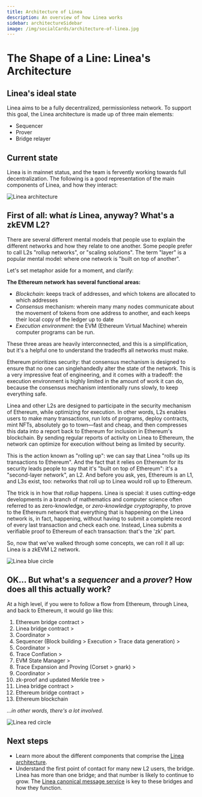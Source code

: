 ```yaml
---
title: Architecture of Linea
description: An overview of how Linea works
sidebar: architectureSidebar
image: /img/socialCards/architecture-of-linea.jpg
---
```


# The Shape of a Line: Linea's Architecture

## Linea's ideal state

Linea aims to be a fully decentralized, permissionless network. To support this goal, the Linea architecture is made up of three main elements:

- Sequencer
- Prover
- Bridge relayer

## Current state

Linea is in mainnet status, and the team is fervently working towards full decentralization. The following is a good representation of the main components of Linea, and how they interact:

<div class="center-container">
  <div class="img-large">
    <img
      src="/img/architecture/index/Linea_architecture_map.png"
      alt="Linea architecture"
    />
  </div>
</div>

## First of all: what _is_ Linea, anyway? What's a zkEVM L2?

There are several different mental models that people use to explain the different networks and how they relate to one another. Some people prefer to call L2s "rollup networks", or "scaling solutions". The term "layer" is a popular mental model: where one network is "built on top of another".

Let's set metaphor aside for a moment, and clarify:

**The Ethereum network has several functional areas:**

- _Blockchain_: keeps track of addresses, and which tokens are allocated to which addresses
- _Consensus_ mechanism: wherein many many nodes communicate about the movement of tokens from one address to another, and each keeps their local copy of the ledger up to date
- _Execution environment_: the EVM (Ethereum Virtual Machine) wherein computer programs can be run.

These three areas are heavily interconnected, and this is a simplification, but it's a helpful one to understand the tradeoffs all networks must make.

Ethereum prioritizes security: that consensus mechanism is designed to ensure that no one can singlehandedly alter the state of the network. This is a very impressive feat of engineering, and it comes with a tradeoff: the execution environment is highly limited in the amount of work it can do, because the consensus mechanism intentionally runs slowly, to keep everything safe.

Linea and other L2s are designed to participate in the security mechanism of Ethereum, while optimizing for execution. In other words, L2s enables users to make many transactions, run lots of programs, deploy contracts, mint NFTs, absolutely go to town—fast and cheap, and then compresses this data into a report back to Ethereum for inclusion in Ethereum's blockchain. By sending regular reports of activity on Linea to Ethereum, the network can optimize for execution without being as limited by security.

This is the action known as "rolling up": we can say that Linea "rolls up its transactions to Ethereum". And the fact that it relies on Ethereum for its security leads people to say that it's "built on top of Ethereum": it's a "second-layer network", an L2. And before you ask, yes, Ethereum is an L1, and L3s exist, too: networks that roll up to Linea would roll up to Ethereum.

The trick is in how that _rollup_ happens. Linea is special: it uses cutting-edge developments in a branch of mathematics and computer science often referred to as zero-knowledge, or _zero-knowledge cryptography_, to prove to the Ethereum network that everything that is happening on the Linea network is, in fact, happening, without having to submit a complete record of every last transaction and check each one. Instead, Linea submits a verifiable proof to Ethereum of each transaction: that's the 'zk' part.

So, now that we've walked through some concepts, we can roll it all up: Linea is a zkEVM L2 network.

<div class="center-container">
  <div class="img-xsmall">
    <img
      src="/img/architecture/index/Linea_bluecircle.png"
      alt="Linea blue circle"
    />
  </div>
</div>

## OK... But what's a _sequencer_ and a _prover_? How does all this actually work?

At a high level, if you were to follow a flow from Ethereum, through Linea, and back to Ethereum, it would go like this:

1. Ethereum bridge contract >
2. Linea bridge contract >
3. Coordinator >
4. Sequencer (Block building > Execution > Trace data generation) >
5. Coordinator >
6. Trace Conflation >
7. EVM State Manager >
8. Trace Expansion and Proving (Corset > gnark) >
9. Coordinator >
10. zk-proof and updated Merkle tree >
11. Linea bridge contract >
12. Ethereum bridge contract >
13. Ethereum blockchain

_...in other words, there's a lot involved._

<div class="center-container">
  <div class="img-xsmall">
    <img
      src="/img/architecture/index/Linea_redcircle.png"
      alt="Linea red circle"
    />
  </div>
</div>

## Next steps

- Learn more about the different components that comprise the [Linea architecture](./stack/index.mdx).
- Understand the first point of contact for many new L2 users, the bridge. Linea has more than one bridge; and that number is likely to continue to grow. The [Linea canonical message service](./stack/canonical-msg-service/index.mdx) is key to these bridges and how they function.
